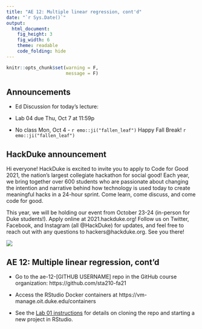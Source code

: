 ```yaml
---
title: "AE 12: Multiple linear regression, cont'd"
date: "`r Sys.Date()`"
output: 
  html_document: 
    fig_height: 3
    fig_width: 6
    theme: readable
    code_folding: hide
---
```


```r
knitr::opts_chunk$set(warning = F, 
                      message = F)
```


## Announcements

- Ed Discussion for today's lecture: 

- Lab 04 due Thu, Oct 7 at 11:59p 

- No class Mon, Oct 4 - `r emo::ji("fallen_leaf")` Happy Fall Break! `r emo::ji("fallen_leaf")`

## HackDuke announcement

Hi everyone! HackDuke is excited to invite you to apply to Code for Good 2021, the nation’s largest collegiate hackathon for social good! Each year, we bring together over 600 students who are passionate about changing the intention and narrative behind how technology is used today to create meaningful hacks in a 24-hour sprint. Come learn, come discuss, and come code for good.

This year, we will be holding our event from October 23-24 (in-person for Duke students!). Apply online at 2021.hackduke.org! Follow us on Twitter, Facebook, and Instagram (all @HackDuke) for updates, and feel free to reach out with any questions to hackers@hackduke.org. See you there!

![](img/hd2021.png)

##  AE 12: Multiple linear regression, cont'd

- Go to the ae-12-[GITHUB USERNAME] repo in the GitHub course organization: https://github.com/sta210-fa21

- Access the RStudio Docker containers at https://vm-manage.oit.duke.edu/containers

- See the [Lab 01 instructions](https://sta210-fa21.netlify.app/labs/lab-01-ikea.html) for details on cloning the repo and starting a new project in RStudio.